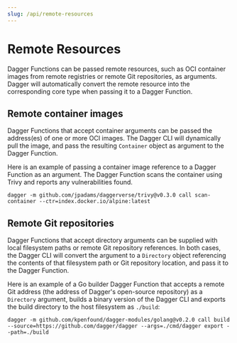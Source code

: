 ```yaml
---
slug: /api/remote-resources
---
```


# Remote Resources

Dagger Functions can be passed remote resources, such as OCI container images from remote registries or remote Git repositories, as arguments. Dagger will automatically convert the remote resource into the corresponding core type when passing it to a Dagger Function.

## Remote container images

Dagger Functions that accept container arguments can be passed the address(es) of one or more OCI images. The Dagger CLI will dynamically pull the image, and pass the resulting `Container` object as argument to the Dagger Function.

Here is an example of passing a container image reference to a Dagger Function as an argument. The Dagger Function scans the container using Trivy and reports any vulnerabilities found.

```shell
dagger -m github.com/jpadams/daggerverse/trivy@v0.3.0 call scan-container --ctr=index.docker.io/alpine:latest
```

## Remote Git repositories

Dagger Functions that accept directory arguments can be supplied with local filesystem paths or remote Git repository references. In both cases, the Dagger CLI will convert the argument to a `Directory` object referencing the contents of that filesystem path or Git repository location, and pass it to the Dagger Function.

Here is an example of a Go builder Dagger Function that accepts a remote Git address (the address of Dagger's open-source repository) as a `Directory` argument, builds a binary version of the Dagger CLI and exports the build directory to the host filesystem as `./build`:

```shell
dagger -m github.com/kpenfound/dagger-modules/golang@v0.2.0 call build --source=https://github.com/dagger/dagger --args=./cmd/dagger export --path=./build
```
